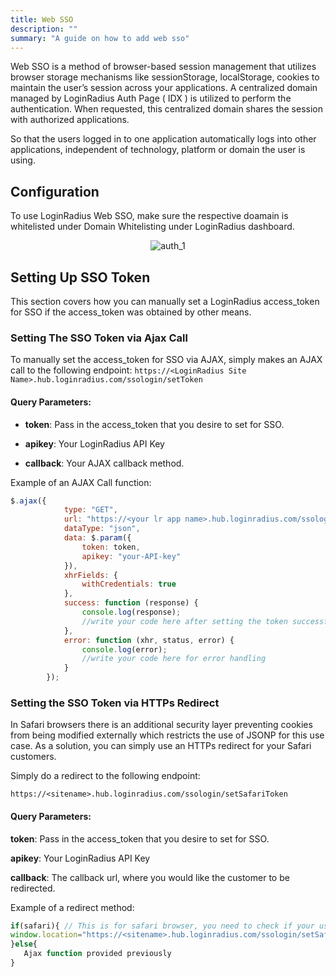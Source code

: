 ```yaml
---
title: Web SSO
description: ""
summary: "A guide on how to add web sso"
---
```


Web SSO is a method of browser-based session management that utilizes browser storage mechanisms like sessionStorage, localStorage, cookies to maintain the user’s session across your applications.
A centralized domain managed by LoginRadius Auth Page ( IDX ) is utilized to perform the authentication. When requested, this centralized domain shares the session with authorized applications.

So that the users logged in to one application automatically logs into other applications, independent of technology, platform or domain the user is using.

## Configuration

To use LoginRadius Web SSO, make sure the respective doamain is whitelisted under Domain Whitelisting under LoginRadius dashboard.


<div style="text-align:center">
  <img src="../assets/domain-whitelisting.png" alt="auth_1" />
</div>

## Setting Up SSO Token
This section covers how you can manually set a LoginRadius access_token for SSO if the access_token was obtained by other means.

### Setting The SSO Token via Ajax Call

To manually set the access_token for SSO via AJAX, simply makes an AJAX call to the following endpoint: `https://<LoginRadius Site Name>.hub.loginradius.com/ssologin/setToken`

#### Query Parameters:

- **token**: Pass in the access_token that you desire to set for SSO.

- **apikey**: Your LoginRadius API Key

- **callback**: Your AJAX callback method.

Example of an AJAX Call function:

```javascript
$.ajax({
            type: "GET",
            url: "https://<your lr app name>.hub.loginradius.com/ssologin/setToken",
            dataType: "json",
            data: $.param({
                token: token,
                apikey: "your-API-key"
            }),
            xhrFields: {
                withCredentials: true
            },
            success: function (response) {
                console.log(response);
                //write your code here after setting the token successfully
            },
            error: function (xhr, status, error) {
                console.log(error);
                //write your code here for error handling
            }
        });
```

### Setting the SSO Token via HTTPs Redirect

In Safari browsers there is an additional security layer preventing cookies from being modified externally which restricts the use of JSONP for this use case. As a solution, you can simply use an HTTPs redirect for your Safari customers.

Simply do a redirect to the following endpoint:

`https://<sitename>.hub.loginradius.com/ssologin/setSafariToken`

#### Query Parameters:

**token**: Pass in the access_token that you desire to set for SSO.

**apikey**: Your LoginRadius API Key

**callback**: The callback url, where you would like the customer to be redirected.

Example of a redirect method:

```javascript
if(safari){ // This is for safari browser, you need to check if your user is using safari or not
window.location="https://<sitename>.hub.loginradius.com/ssologin/setSafariToken?token=<accesstoken>&apiKey=<apikey>&callback=<callbackURL>"
}else{
   Ajax function provided previously
}
```
